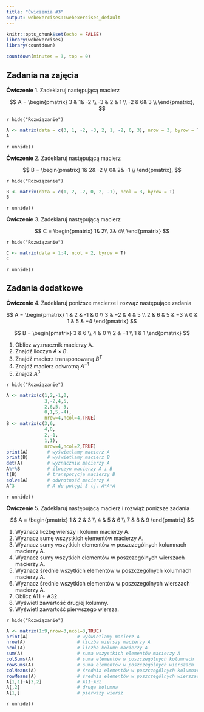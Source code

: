 ```yaml
---
title: "Ćwiczenia #3"
output: webexercises::webexercises_default
---
```


```r
knitr::opts_chunk$set(echo = FALSE)
library(webexercises)
library(countdown)
```

```r
countdown(minutes = 3, top = 0)
```


## Zadania na zajęcia

**Ćwiczenie** 1. Zadeklaruj następującą macierz

$$
A =
 \begin{pmatrix}
3 & 1&  -2 \\
-3 & 2 & 1 \\
-2 & 6&  3 \\
 \end{pmatrix},
$$



`r hide("Rozwiązanie")`
```r
A <- matrix(data = c(3, 1, -2, -3, 2, 1, -2, 6, 3), nrow = 3, byrow = T)
A
```
`r unhide()`

**Ćwiczenie** 2. Zadeklaruj następującą macierz

$$
B =
 \begin{pmatrix}
1&  2&  -2 \\
0&  2&  -1 \\
 \end{pmatrix},
$$

`r hide("Rozwiązanie")`
```r
B <- matrix(data = c(1, 2, -2, 0, 2, -1), ncol = 3, byrow = T) 
B
```
`r unhide()`


**Ćwiczenie** 3. Zadeklaruj następującą macierz

$$
C =
 \begin{pmatrix}
1&  2\\
3&  4\\
 \end{pmatrix}
$$

`r hide("Rozwiązanie")`
```r
C <- matrix(data = 1:4, ncol = 2, byrow = T)
C
```
`r unhide()`

## Zadania dodatkowe

**Ćwiczenie** 4.  Zadeklaruj poniższe macierze i rozwąż następujące zadania

$$
A = 
\begin{pmatrix}
1 & 2 & -1 & 0 \\
3 & −2 &  4  & 5 \\ 
2  & 6  & 5  & −3 \\
0  & 1 & 5  & −4
\end{pmatrix}
$$

$$
B = 
\begin{pmatrix}
3 & 6 \\
4 & 0 \\
2 & −1 \\
1 & 1
\end{pmatrix}
$$

1. Oblicz wyznacznik macierzy A.
2. Znajdź iloczyn $A\times B$.
3. Znajdź macierz transponowaną $B^T$
4. Znajdź macierz odwrotną $A^{−1}$
5. Znajdź $A^3$

`r hide("Rozwiązanie")`
```r
A <- matrix(c(1,2,-1,0,
              3,-2,4,5,
              2,6,5,-3,
              0,1,5,-4),
              nrow=4,ncol=4,TRUE)
B <- matrix(c(3,6,
              4,0,
              2,-1,
              1,1),
              nrow=4,ncol=2,TRUE)
print(A)       # wyświetlamy macierz A
print(B)       # wyświetlamy macierz B
det(A)         # wyznacznik macierzy A
A%*%B          # iloczyn macierzy A i B
t(B)           # transpozycja macierzy B
solve(A)       # odwrotność macierzy A
A^3            # A do potęgi 3 tj. A*A*A
```
`r unhide()`

**Ćwiczenie** 5. Zadeklaruj następujacą macierz i rozwiąż poniższe zadania

$$
A = 
\begin{pmatrix}
1 & 2 & 3 \\
4 & 5 & 6 \\
7 & 8 & 9
\end{pmatrix}
$$

1. Wyznacz liczbę wierszy i kolumn macierzy A.
2. Wyznacz sumę wszystkich elementów macierzy A.
3. Wyznacz sumy wszytkich elementów w poszczególnych kolumnach macierzy A.
4. Wyznacz sumy wszytkich elementów w poszczególnych wierszach macierzy A.
5. Wyznacz średnie wszytkich elementów w poszczególnych kolumnach macierzy A.
6. Wyznacz średnie wszytkich elementów w poszczególnych wierszach macierzy A.
7. Oblicz A11 + A32.
8. Wyświetl zawartość drugiej kolumny.
9. Wyświetl zawartość pierwszego wiersza.

`r hide("Rozwiązanie")`
```r
A <- matrix(1:9,nrow=3,ncol=3,TRUE)
print(A)                  # wyświetlamy macierz A
nrow(A)                   # liczba wierszy macierzy A
ncol(A)                   # liczba kolumn macierzy A
sum(A)                    # suma wszystkich elementów macierzy A
colSums(A)                # suma elementów w poszczególnych kolumnach
rowSums(A)                # suma elementów w poszczególnych wierszach
colMeans(A)               # średnia elementów w poszczególnych kolumnach
rowMeans(A)               # średnia elementów w poszczególnych wierszach
A[1,1]+A[3,2]             # A11+A32
A[,2]                     # druga kolumna
A[1,]                     # pierwszy wiersz
```
`r unhide()`


